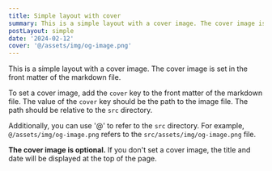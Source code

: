 ```yaml
---
title: Simple layout with cover
summary: This is a simple layout with a cover image. The cover image is set in the front matter of the markdown file.
postLayout: simple
date: '2024-02-12'
cover: '@/assets/img/og-image.png'
---
```


This is a simple layout with a cover image. The cover image is set in the front matter of the markdown file.

To set a cover image, add the `cover` key to the front matter of the markdown file. The value of the `cover` key should be the path to the image file. The path should be relative to the `src` directory.

Additionally, you can use '@' to refer to the `src` directory. For example, `@/assets/img/og-image.png` refers to the `src/assets/img/og-image.png` file.

**The cover image is optional.** If you don't set a cover image, the title and date will be displayed at the top of the page.
